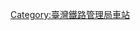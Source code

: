 {{Navbox
|state  = autocollapse
|name   = 臺灣鐵路轉乘車站
|title  = {{Color box|#FFF|border=#FFF|[[File:ROC Taiwan Railways Administration Logo.svg|19px|臺灣鐵路局徽]]}} [[臺灣鐵路|{{Color|white|臺灣鐵路}}]][[换乘站|{{color|white|轉乘車站}}]]
|titlestyle = background:{{臺鐵色彩}}; color:white;
|bodyclass = hlist
|groupstyle = background:{{臺鐵色彩}}; color:white; 
|abovestyle = background:{{臺鐵色彩}}; color:white; 
|belowstyle = background:{{臺鐵色彩}}; color:white; 
|above = 
*{{Icon|Template}}[[模板:臺灣鐵路|{{color|white|臺灣鐵路路線}}]]
*{{Icon|Template}}[[模板:臺灣鐵路車站|{{color|white|臺灣鐵路車站}}]]
*{{Icon|Template}}[[模板:臺灣鐵路管理局營運車種|{{color|white|臺灣鐵路營運車種}}]]
|liststyle = background:#fff; text-align:left
|list4 = '''{{Color box|#FFF|border=#FFF|[[File:ROC Taiwan Railways Administration Logo.svg|19px|臺灣鐵路局徽]]}} [[臺灣鐵路|{{Color|white|臺灣鐵路}}]][[西部幹線|{{Color|white|西部幹線}}]]'''
|list4style = background:{{臺鐵色彩}}; color:white; text-align:center
|group5 = [[縱貫線 (北段)|{{color|white|縱貫線北段}}]]
|list5 = 
*[[基隆車站|基隆]]{{small|（}}{{臺灣鐵路轉乘車站/基隆輕軌}}{{small|）}}
*[[八堵車站|八堵]]{{small|（}}{{臺灣鐵路轉乘車站/宜蘭線}}、{{臺灣鐵路轉乘車站/基隆輕軌}}{{small|）}}
*[[南港車站|南港]]{{small|（}}{{臺灣鐵路轉乘車站/北宜新線}}、{{臺灣鐵路轉乘車站/基隆輕軌}}、{{臺灣鐵路轉乘車站/高鐵}}{{small|）}}
*[[臺北車站|臺北]]{{small|（}}{{臺灣鐵路轉乘車站/高鐵}}{{small|）}}
*[[板橋車站 (臺灣)|板橋]]{{small|（}}{{臺灣鐵路轉乘車站/高鐵}}{{small|）}}
*[[北新竹車站|北新竹]]{{small|（}}{{臺灣鐵路轉乘車站/六家線}}、{{臺灣鐵路轉乘車站/內灣線}}{{small|）}}
*[[竹南車站|竹南]]{{small|（}}{{臺灣鐵路轉乘車站/海岸線}}、{{臺灣鐵路轉乘車站/臺中線}}{{small|）}}
|group6 = [[海岸線 (臺鐵)|{{color|white|海岸線}}]]
|list6 = 
*[[竹南車站|竹南]]{{small|（}}{{臺灣鐵路轉乘車站/縱貫線北段}}、{{臺灣鐵路轉乘車站/臺中線}}{{small|）}}
*[[大甲車站|大甲]]{{small|（}}{{臺灣鐵路轉乘車站/甲后線}}{{small|）}}
*[[臺中港車站|臺中港]]{{small|（}}{{臺灣鐵路轉乘車站/臺中臨港線}}{{small|）}}
*[[追分車站 (台灣)|追分]]{{small|（}}{{臺灣鐵路轉乘車站/成追線}}{{small|）}}
*{{站|大肚溪南號誌}}{{small|（}}{{臺灣鐵路轉乘車站/臺中線}}{{small|）}}
*[[彰化車站|彰化]]{{small|（}}{{臺灣鐵路轉乘車站/縱貫線南段}}{{small|）}}
|group7 = [[臺中線|{{color|white|臺中線}}]]
|list7 = 
*[[竹南車站|竹南]]{{small|（}}{{臺灣鐵路轉乘車站/縱貫線北段}}、{{臺灣鐵路轉乘車站/海岸線}}{{small|）}}
*[[豐富車站 (台灣)|豐富]]{{small|（}}{{臺灣鐵路轉乘車站/高鐵}}{{small|）}}
*[[三義車站|三義]]{{small|（}}{{臺灣鐵路轉乘車站/舊山線}}{{small|）}}
*[[后里車站|后里]]{{small|（}}{{臺灣鐵路轉乘車站/舊山線}}、{{臺灣鐵路轉乘車站/甲后線}}{{small|）}}
*[[新烏日車站|新烏日]]{{small|（}}{{臺灣鐵路轉乘車站/高鐵}}{{small|）}}
*[[成功車站|成功]]{{small|（}}{{臺灣鐵路轉乘車站/成追線}}{{small|）}}
*{{站|大肚溪南號誌}}{{small|（}}{{臺灣鐵路轉乘車站/海岸線}}{{small|）}}
*[[彰化車站|彰化]]{{small|（}}{{臺灣鐵路轉乘車站/縱貫線南段}}{{small|）}}
|group8 = [[成追線|{{color|white|成追線}}]]
|list8 = 
*[[追分車站 (台灣)|追分]]{{small|（}}{{臺灣鐵路轉乘車站/海岸線}}{{small|）}}
*[[成功車站|成功]]{{small|（}}{{臺灣鐵路轉乘車站/臺中線}}{{small|）}}
|group9 = [[縱貫線 (南段)|{{color|white|縱貫線南段}}]]
|list9 = 
*[[彰化車站|彰化]]{{small|（}}{{臺灣鐵路轉乘車站/海岸線}}、{{臺灣鐵路轉乘車站/臺中線}}{{small|）}}
*[[田中車站 (台灣)|田中]]{{small|（}}{{臺灣鐵路轉乘車站/田中線}}{{small|）}}
*[[二水車站|二水]]{{small|（}}{{臺灣鐵路轉乘車站/集集線}}{{small|）}}
*[[斗南車站|斗南]]{{small|（}}{{臺灣鐵路轉乘車站/虎尾線}}{{small|）}}
*[[嘉義車站|嘉義]]{{small|（}}{{臺灣鐵路轉乘車站/太保線}}、{{臺灣鐵路轉乘車站/阿里山林鐵}}{{small|）}}
*[[中洲車站|中洲]]{{small|（}}{{臺灣鐵路轉乘車站/沙崙線}}{{small|）}}
*[[新左營車站|新左營]]{{small|（}}{{臺灣鐵路轉乘車站/高鐵}}{{small|）}}
*[[高雄車站|高雄]]{{small|（}}{{臺灣鐵路轉乘車站/屏東線}}{{small|）}}
|group10 = [[屏東線|{{color|white|屏東線}}]]
|list10 = 
*[[高雄車站|高雄]]{{small|（}}{{臺灣鐵路轉乘車站/縱貫線南段}}{{small|）}}
*[[六塊厝車站|六塊厝]]{{small|（}}{{臺灣鐵路轉乘車站/高鐵}}{{small|）}}
*[[枋寮車站|枋寮]]{{small|（}}{{臺灣鐵路轉乘車站/南迴線}}{{small|）}}
|list11 = '''{{Color box|#FFF|border=#FFF|[[File:ROC Taiwan Railways Administration Logo.svg|19px|臺灣鐵路局徽]]}} [[臺灣鐵路|{{Color|white|臺灣鐵路}}]][[東部幹線|{{Color|white|東部幹線}}]]、[[南迴線|{{Color|white|南迴線}}]]'''
|list11style = background:{{臺鐵色彩}}; color:white; text-align:center
|group12 = [[宜蘭線|{{color|white|宜蘭線}}]]
|list12 = 
*[[八堵車站|八堵]]{{small|（}}{{臺灣鐵路轉乘車站/縱貫線北段}}、{{臺灣鐵路轉乘車站/基隆輕軌}}{{small|）}}
*[[瑞芳車站|瑞芳]]{{small|（}}{{臺灣鐵路轉乘車站/深澳線}}{{small|）}}
*[[三貂嶺車站|三貂嶺]]{{small|（}}{{臺灣鐵路轉乘車站/平溪線}}{{small|）}}
*[[頭城車站|頭城]]{{small|（}}{{臺灣鐵路轉乘車站/北宜新線}}{{small|）}}
*[[縣政中心車站|{{color|gray|縣政中心}}]]{{small|（}}{{臺灣鐵路轉乘車站/高鐵}}{{small|）}}
*{{站|蘇澳新}}{{small|（}}{{臺灣鐵路轉乘車站/北迴線}}{{small|）}}
|group13 = [[北迴線|{{color|white|北迴線}}]]
|list13 = 
*{{站|蘇澳新}}{{small|（}}{{臺灣鐵路轉乘車站/宜蘭線}}{{small|）}}
*[[北埔車站|北埔]]{{small|（}}{{臺灣鐵路轉乘車站/花蓮臨港線}}{{small|）}}
*[[花蓮車站|花蓮]]{{small|（}}{{臺灣鐵路轉乘車站/臺東線}}{{small|）}}
|group15 = [[臺東線|{{color|white|-{臺}-東線}}]]
|list15 = 
*[[花蓮車站|花蓮]]{{small|（}}{{臺灣鐵路轉乘車站/北迴線}}{{small|）}}
*[[臺東車站|臺東]]{{small|（}}{{臺灣鐵路轉乘車站/南迴線}}{{small|）}}
|group19 = [[南迴線|{{color|white|南迴線}}]]
|list19 = 
*[[臺東車站|臺東]]{{small|（}}{{臺灣鐵路轉乘車站/臺東線}}{{small|）}}
*[[內獅車站|內獅]]{{small|（}}{{臺灣鐵路轉乘車站/恆春線}}{{small|）}}
*[[枋寮車站|枋寮]]{{small|（}}{{臺灣鐵路轉乘車站/屏東線}}{{small|）}}
|list20 = '''{{Color box|#FFF|border=#FFF|[[File:ROC Taiwan Railways Administration Logo.svg|19px|臺灣鐵路局徽]]}} [[臺灣鐵路|{{Color|white|臺灣鐵路}}]]客運支線'''
|list20style = background:{{臺鐵色彩}}; color:white; text-align:center
|group21 = [[深澳線|{{color|white|深澳線}}]]
|list21 = 
*[[瑞芳車站|瑞芳]]{{small|（}}{{臺灣鐵路轉乘車站/宜蘭線}}{{small|）}}
|group22 = [[平溪線|{{color|white|平溪線}}]]
|list22 = 
*[[三貂嶺車站|三貂嶺]]{{small|（}}{{臺灣鐵路轉乘車站/宜蘭線}}{{small|）}}
|group23 = [[六家線|{{color|white|六家線}}]]
|list23 = 
*[[北新竹車站|北新竹]]{{small|（}}{{臺灣鐵路轉乘車站/縱貫線北段}}、{{臺灣鐵路轉乘車站/內灣線}}{{small|）}}
*[[六家車站|六家]]{{small|（}}{{臺灣鐵路轉乘車站/高鐵}}{{small|）}}
|group24 = [[內灣線|{{color|white|內灣線}}]]
|list24 = 
*[[北新竹車站|北新竹]]{{small|（}}{{臺灣鐵路轉乘車站/縱貫線北段}}、{{臺灣鐵路轉乘車站/六家線}}{{small|）}}
|group25 = [[舊山線|{{color|white|舊山線}}]]
|list25 = 
*[[三義車站|三義]]{{small|（}}{{臺灣鐵路轉乘車站/臺中線}}{{small|）}}
*[[后里車站|后里]]{{small|（}}{{臺灣鐵路轉乘車站/臺中線}}、{{臺灣鐵路轉乘車站/甲后線}}{{small|）}}
|group26 = [[集集線|{{color|white|集集線}}]]
|list26 = 
*[[二水車站|二水]]{{small|（}}{{臺灣鐵路轉乘車站/縱貫線南段}}{{small|）}}
|group27 = [[沙崙線|{{color|white|沙崙線}}]]
|list27 = 
*[[中洲車站|中洲]]{{small|（}}{{臺灣鐵路轉乘車站/縱貫線南段}}{{small|）}}
|list28 = '''{{Color box|#FFF|border=#FFF|[[File:ROC Taiwan Railways Administration Logo.svg|19px|臺灣鐵路局徽]]}} [[臺灣鐵路|{{Color|white|臺灣鐵路}}]]貨運支線'''
|list28style = background:{{臺鐵色彩}}; color:white; text-align:center
|group29 = [[臺中港線|{{color|white|臺中臨港線}}]]
|list29 = 
*[[臺中港車站|臺中港]]{{small|（}}{{臺灣鐵路轉乘車站/海岸線}}{{small|）}}
|group30 = [[花蓮臨港線|{{color|white|花蓮臨港線}}]]
|list30 = 
*[[北埔車站|北埔]]{{small|（}}{{臺灣鐵路轉乘車站/北迴線}}{{small|）}}
|list31 = '''{{Color box|#FFF|border=#FFF|[[File:ROC Taiwan Railways Administration Logo.svg|19px|臺灣鐵路局徽]]}} [[臺灣鐵路|{{Color|white|臺灣鐵路}}]]規劃中路線'''
|list31style = background:{{臺鐵色彩}}; color:white; text-align:center
|group32 = [[北宜新線|{{color|white|北宜新線}}]]
|list32 = 
*[[南港車站|南港]]{{small|（}}{{臺灣鐵路轉乘車站/縱貫線北段}}、{{臺灣鐵路轉乘車站/高鐵}}{{small|）}}
*[[頭城車站|頭城]]{{small|（}}{{臺灣鐵路轉乘車站/縱貫線北段}}{{small|）}}
|group33 = [[基隆輕軌|{{color|white|基隆輕軌}}]]
|list33 = 
*[[基隆車站|基隆]]{{small|（}}{{臺灣鐵路轉乘車站/縱貫線北段}}{{small|）}}
*[[八堵車站|八堵]]{{small|（}}{{臺灣鐵路轉乘車站/縱貫線北段}}、{{臺灣鐵路轉乘車站/宜蘭線}}{{small|）}}
*[[南港車站|南港]]{{small|（}}{{臺灣鐵路轉乘車站/縱貫線北段}}、{{臺灣鐵路轉乘車站/北宜新線}}、{{臺灣鐵路轉乘車站/高鐵}}{{small|）}}
|group34 = [[恆春線|{{color|white|恆春線}}]]
|list34 = 
*[[內獅車站|內獅]]{{small|（}}{{臺灣鐵路轉乘車站/恆春線}}{{small|）}}
*[[車城車站|{{color|gray|車城}}]]{{small|（}}{{臺灣鐵路轉乘車站/海生館線}}{{small|）}}
|group35 = [[海生館線|{{color|white|海生館線}}]]
|list35 = 
*[[車城車站|{{color|gray|車城}}]]{{small|（}}{{臺灣鐵路轉乘車站/恆春線}}{{small|）}}
|group36 = [[甲后線|{{color|white|甲-{后}-線}}]]
|list36 = 
*[[大甲車站|大甲]]{{small|（}}{{臺灣鐵路轉乘車站/海岸線}}{{small|）}}
*[[后里車站|后里]]{{small|（}}{{臺灣鐵路轉乘車站/臺中線}}、{{臺灣鐵路轉乘車站/舊山線}}{{small|）}}
|group37 = [[田中線|{{color|white|田中線}}]]
|list37 = 
*[[高鐵彰化站|{{color|#888|新田中}}]]{{small|（}}{{臺灣鐵路轉乘車站/高鐵}}{{small|）}}
*[[田中車站 (台灣)|田中]]{{small|（}}{{臺灣鐵路轉乘車站/縱貫線南段}}{{small|）}}
|group38 = [[虎尾線|{{color|white|虎尾線}}]]
|list38 =  
*[[斗南車站|斗南]]{{small|（}}{{臺灣鐵路轉乘車站/縱貫線南段}}{{small|）}}
*[[高鐵雲林站|{{color|#888|虎尾}}]]{{small|（}}{{臺灣鐵路轉乘車站/高鐵}}{{small|）}}
|group39 = [[太保線|{{color|white|太保線}}]]
|list39 = 
*[[嘉義車站|嘉義]]{{small|（}}{{臺灣鐵路轉乘車站/縱貫線南段}}、{{臺灣鐵路轉乘車站/阿里山林鐵}}{{small|）}}
*[[高鐵嘉義站|{{color|#888|太保}}]]{{small|（}}{{臺灣鐵路轉乘車站/高鐵}}{{small|）}}
|below  = '''註：本模板僅列出[[台灣鐵路|{{white|臺鐵}}]]和[[台灣高鐵|{{white|高鐵}}]]、[[阿里山林業鐵路|{{white|阿里山林鐵}}]]的轉乘站。'''
}}<noinclude><includeonly>[[Category:臺灣鐵路管理局車站]]</includeonly></noinclude>